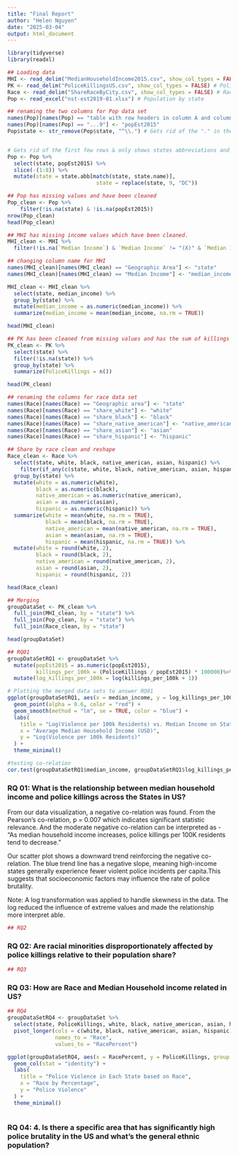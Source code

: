 ```yaml
---
title: "Final Report"
author: "Helen Nguyen"
date: "2025-03-04"
output: html_document
---
```


```r
library(tidyverse)
library(readxl)

## Loading data
MHI <- read_delim("MedianHouseholdIncome2015.csv", show_col_types = FALSE) # Median Household Income
PK <- read_delim("PoliceKillingsUS.csv", show_col_types = FALSE) # Police Killings
Race <- read_delim("ShareRaceByCity.csv", show_col_types = FALSE) # Race by city
Pop <- read_excel("nst-est2019-01.xlsx") # Population by state
```

```r
## renaming the two columns for Pop data set
names(Pop)[names(Pop) == "table with row headers in column A and column headers in rows 3 through 4. (leading dots indicate sub-parts)"] <- "state"
names(Pop)[names(Pop) == "...9"] <- "popEst2015"
Pop$state <- str_remove(Pop$state, "^\\.") # Gets rid of the "." in the data for States


# Gets rid of the first few rows & only shows states abbreviations and population during 2015
Pop <- Pop %>%
  select(state, popEst2015) %>%
  slice(-(1:8)) %>%
  mutate(state = state.abb[match(state, state.name)], 
                            state = replace(state, 9, "DC"))

## Pop has missing values and have been cleaned
Pop_clean <- Pop %>%
    filter(!is.na(state) & !is.na(popEst2015))
nrow(Pop_clean)
head(Pop_clean)
```

```r
## MHI has missing income values which have been cleaned.
MHI_clean <- MHI %>%
  filter(!is.na(`Median Income`) & `Median Income` != "(X)" & `Median Income` != "-")

## changing column name for MHI
names(MHI_clean)[names(MHI_clean) == "Geographic Area"] <- "state"
names(MHI_clean)[names(MHI_clean) == "Median Income"] <- "median_income"

MHI_clean <- MHI_clean %>%
  select(state, median_income) %>%
  group_by(state) %>%
  mutate(median_income = as.numeric(median_income)) %>%
  summarize(median_income = mean(median_income, na.rm = TRUE))

head(MHI_clean)
```

```r
## PK has been cleaned from missing values and has the sum of killings per state
PK_clean <- PK %>%
  select(state) %>%
  filter(!is.na(state)) %>%
  group_by(state) %>%
  summarize(PoliceKillings = n())

head(PK_clean)
```

```r
## renaming the columns for race data set
names(Race)[names(Race) == "Geographic area"] <- "state"
names(Race)[names(Race) == "share_white"] <- "white"
names(Race)[names(Race) == "share_black"] <- "black"
names(Race)[names(Race) == "share_native_american"] <- "native_american"
names(Race)[names(Race) == "share_asian"] <- "asian"
names(Race)[names(Race) == "share_hispanic"] <- "hispanic"

## Share by race clean and reshape
Race_clean <- Race %>%
  select(state, white, black, native_american, asian, hispanic) %>%
    filter(if_any(c(state, white, black, native_american, asian, hispanic), ~ !is.na(.))) %>%
  group_by(state) %>%
  mutate(white = as.numeric(white),
         black = as.numeric(black),
         native_american = as.numeric(native_american),
         asian = as.numeric(asian),
         hispanic = as.numeric(hispanic)) %>%
  summarize(white = mean(white, na.rm = TRUE),
            black = mean(black, na.rm = TRUE),
            native_american = mean(native_american, na.rm = TRUE),
            asian = mean(asian, na.rm = TRUE),
            hispanic = mean(hispanic, na.rm = TRUE)) %>%
  mutate(white = round(white, 2),
         black = round(black, 2),
         native_american = round(native_american, 2),
         asian = round(asian, 2),
         hispanic = round(hispanic, 2))

head(Race_clean)
```

```r
## Merging
groupDataSet <- PK_clean %>%
  full_join(MHI_clean, by = "state") %>%
  full_join(Pop_clean, by = "state") %>%
  full_join(Race_clean, by = "state")

head(groupDataSet)
```
```r
## RQ01
groupDataSetRQ1 <- groupDataSet %>%
  mutate(popEst2015 = as.numeric(popEst2015),
         killings_per_100k = (PoliceKillings / popEst2015) * 100000)%>%
  mutate(log_killings_per_100k = log(killings_per_100k + 1))

# Plotting the merged data sets to answer RQ01
ggplot(groupDataSetRQ1, aes(x = median_income, y = log_killings_per_100k)) +
  geom_point(alpha = 0.6, color = "red") +
  geom_smooth(method = "lm", se = TRUE, color = "blue") + 
  labs(
    title = "Log(Violence per 100k Residents) vs. Median Income on State Level (2015)",
    x = "Average Median Household Income (USD)",
    y = "Log(Violence per 100k Residents)"
  ) +
  theme_minimal()
```
```r
#testing co-relation
cor.test(groupDataSetRQ1$median_income, groupDataSetRQ1$log_killings_per_100k, method = "pearson")
```

### RQ 01: What is the relationship between median household income and police killings across the States in US?

From our data visualization, a negative co-relation was found. From the Pearson's co-relation, p = 0.007 which indicates significant statistic relevance. And the moderate negative co-relation can be interpreted as - "As median household income increases, police killings per 100K residents tend to decrease."

Our scatter plot shows a downward trend reinforcing the negative co-relation. The blue trend line has a negative slope, meaning high-income states generally experience fewer violent police incidents per capita.This suggests that socioeconomic factors may influence the rate of police brutality.

Note: A log transformation was applied to handle skewness in the data. The log reduced the influence of extreme values and made the relationship more interpret able.

```r
## RQ2

```
### RQ 02: Are racial minorities disproportionately affected by police killings  relative to their population share?

```r
## RQ3
```
### RQ 03: How are Race and Median Household income related in US?

```r
## RQ4
groupDataSetRQ4 <- groupDataSet %>%
  select(state, PoliceKillings, white, black, native_american, asian, hispanic) %>%
  pivot_longer(cols = c(white, black, native_american, asian, hispanic),
               names_to = "Race",
               values_to = "RacePercent")

ggplot(groupDataSetRQ4, aes(x = RacePercent, y = PoliceKillings, group = state, col = state)) +
  geom_col(stat = "identity") +
  labs(
    title = "Police Violence in Each State based on Race",
    x = "Race by Percentage",
    y = "Police Violence"
  ) +
  theme_minimal()
  

```
### RQ 04: 4.	Is there a specific area that has significantly high police brutality in the US and what's the general ethnic population?


